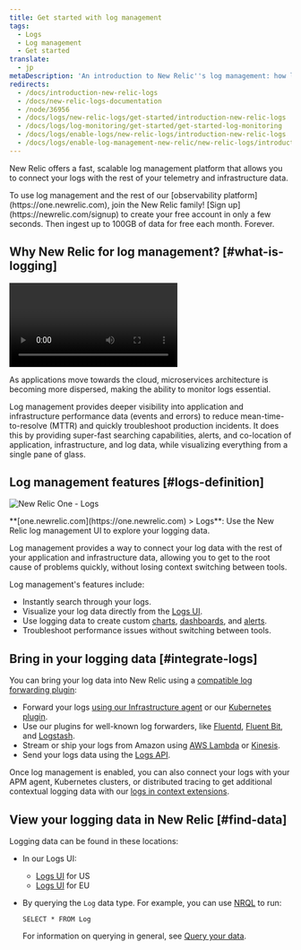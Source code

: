 ```yaml
---
title: Get started with log management
tags:
  - Logs
  - Log management
  - Get started
translate:
  - jp
metaDescription: 'An introduction to New Relic''s log management: how logging integration can be helpful and how to enable log management.'
redirects:
  - /docs/introduction-new-relic-logs
  - /docs/new-relic-logs-documentation
  - /node/36956
  - /docs/logs/new-relic-logs/get-started/introduction-new-relic-logs
  - /docs/logs/log-monitoring/get-started/get-started-log-monitoring
  - /docs/logs/enable-logs/new-relic-logs/introduction-new-relic-logs
  - /docs/logs/enable-log-management-new-relic/new-relic-logs/introduction-log-monitoring
---
```


New Relic offers a fast, scalable log management platform that allows you to connect your logs with the rest of your telemetry and infrastructure data.

<Callout variant="tip">
  To use log management and the rest of our [observability platform](https://one.newrelic.com), join the New Relic family! [Sign up](https://newrelic.com/signup) to create your free account in only a few seconds. Then ingest up to 100GB of data for free each month. Forever.
</Callout>

## Why New Relic for log management? [#what-is-logging]

<Video
  type="wistia"
  id="3j7spmzlhc"
/>

As applications move towards the cloud, microservices architecture is becoming more dispersed, making the ability to monitor logs essential.

Log management provides deeper visibility into application and infrastructure performance data (events and errors) to reduce mean-time-to-resolve (MTTR) and quickly troubleshoot production incidents. It does this by providing super-fast searching capabilities, alerts, and co-location of application, infrastructure, and log data, while visualizing everything from a single pane of glass.

## Log management features [#logs-definition]

![New Relic One - Logs](./images/nrone-logs.png "New Relic One - Logs")

<figcaption>
  **[one.newrelic.com](https://one.newrelic.com) > Logs**: Use the New Relic log management UI to explore your logging data.
</figcaption>

Log management provides a way to connect your log data with the rest of your application and infrastructure data, allowing you to get to the root cause of problems quickly, without losing context switching between tools.

Log management's features include:

* Instantly search through your logs.
* Visualize your log data directly from the [Logs UI](https://docs.newrelic.com/docs/logs/new-relic-logs/ui-data/explore-your-data-new-relic-logs-ui).
* Use logging data to create custom [charts](/docs/chart-builder/use-chart-builder/get-started/introduction-chart-builder), [dashboards](/docs/dashboards/new-relic-one-dashboards/get-started/introduction-new-relic-one-dashboards), and [alerts](/docs/alerts/new-relic-alerts/getting-started/introduction-new-relic-alerts).
* Troubleshoot performance issues without switching between tools.

## Bring in your logging data [#integrate-logs]

You can bring your log data into New Relic using a [compatible log forwarding plugin](/docs/enable-new-relic-logs#compatibility-requirements):

* Forward your logs [using our Infrastructure agent](https://docs.newrelic.com/docs/logs/enable-new-relic-logs/1-enable-logs/forward-your-logs-using-new-relic-infrastructure-agent) or our [Kubernetes plugin](/docs/logs/enable-logs/enable-logs/kubernetes-plugin-logs).
* Use our plugins for well-known log forwarders, like [Fluentd](/docs/logs/enable-logs/enable-logs/fluentd-plugin-logs), [Fluent Bit](/docs/logs/enable-logs/enable-logs/fluent-bit-plugin-logs), and [Logstash](/docs/logs/enable-logs/enable-logs/logstash-plugin-logs).
* Stream or ship your logs from Amazon using [AWS Lambda](/docs/logs/enable-new-relic-logs/1-enable-logs/aws-lambda-sending-logs-s3) or [Kinesis](/docs/logs/enable-new-relic-logs/1-enable-logs/stream-logs-new-relic-using-kinesis-data-firehose).
* Send your logs data using the [Logs API](/docs/introduction-new-relic-logs-api).

Once log management is enabled, you can also connect your logs with your APM agent, Kubernetes clusters, or distributed tracing to get additional contextual logging data with our [logs in context extensions](/docs/enable-logs-context-logs).

## View your logging data in New Relic [#find-data]

Logging data can be found in these locations:

* In our Logs UI:
  * [Logs UI](https://one.newrelic.com/launcher/logger.log-launcher) for US
  * [Logs UI](https://one.eu.newrelic.com/launcher/logger.log-launcher) for EU
* By querying the `Log` data type. For example, you can use [NRQL](/docs/query-data/nrql-new-relic-query-language/getting-started/introduction-nrql) to run:

  ```
  SELECT * FROM Log
  ```

  For information on querying in general, see [Query your data](/docs/using-new-relic/data/understand-data/query-new-relic-data).
